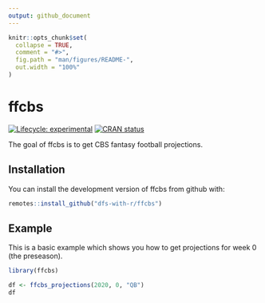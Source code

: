 ```yaml
---
output: github_document
---
```


<!-- README.md is generated from README.Rmd. Please edit that file -->

```r
knitr::opts_chunk$set(
  collapse = TRUE,
  comment = "#>",
  fig.path = "man/figures/README-",
  out.width = "100%"
)
```

# ffcbs

<!-- badges: start -->
[![Lifecycle: experimental](https://img.shields.io/badge/lifecycle-experimental-orange.svg)](https://www.tidyverse.org/lifecycle/#experimental)
[![CRAN status](https://www.r-pkg.org/badges/version/ffcbs)](https://CRAN.R-project.org/package=ffcbs)
<!-- badges: end -->

The goal of ffcbs is to get CBS fantasy football projections. 

## Installation

You can install the development version of ffcbs from github with:

``` r
remotes::install_github("dfs-with-r/ffcbs")
```

## Example

This is a basic example which shows you how to get projections for week 0 (the preseason).

```r
library(ffcbs)

df <- ffcbs_projections(2020, 0, "QB")
df
```

